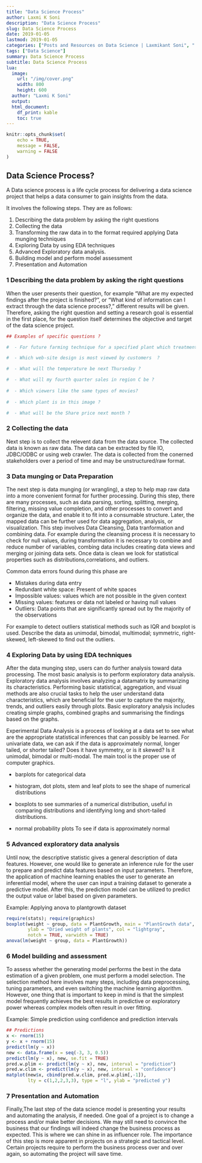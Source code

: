 ```yaml
---
title: "Data Science Process"
author: Laxmi K Soni 
description: "Data Science Process"
slug: Data Science Process
date: 2019-01-05
lastmod: 2019-01-05
categories: ["Posts and Resources on Data Science | Laxmikant Soni", " Statistical population", "Probability", "False positives", "Statistical inference", "Regression", "Fitting", "Categorical data", "Classification", "Clustering", "Statistical comparison", "CodingDistributions", "Data mining", "Decision trees", "Machine learning", "Munging and wrangling", "Visualization", "D3", "Regularization", "Assessment", "Cross-validation", "Neural networks", "Boosting", "Lift", "Mode", "Outlier", "Predictive modeling", "Big data", "Confidence interval", "Python", " R", " Jupyter Notebook", " Tensorflow", " Javascript", " ReactJS", " NodeJS", " Posts and Resources on Data Science", " Data Science", " Hadoop", " Java", " Spring", " Hibernate", " Struts", " MySQL", " Oracle", " DB2", " Websphere", " Weblogic","AWS"]
tags: ["Data Science"]
summary: Data Science Process
subtitle: Data Science Process
lua:
  image:
    url: "/img/cover.png"
    width: 800
    height: 600
  author: "Laxmi K Soni"
  output:
  html_document:
    df_print: kable
    toc: true
---
```


<!--more-->


```r
knitr::opts_chunk$set(
	echo = TRUE,
	message = FALSE,
	warning = FALSE
)
```


##  Data Science Process? 

A Data science process is a life cycle process for delivering a data science project that helps a data consumer to gain insights from the data. 

It involves the following steps.  They are as follows:

1. Describing the data problem by asking the right questions
2. Collecting the data 
3. Transforming the raw data in to the format required applying Data munging techniques
4. Exploring Data by using EDA techniques
5. Advanced Exploratory data analysis.
6. Building model and perform model assessment
7. Presentation and Automation


### 1 Describing the data problem by asking the right questions 

When the user presents their question, for example "What are my expected findings after the project is finished?", or "What kind of information can I extract through the data science process?," different results will be given. Therefore, asking the right
question and setting a research goal is essential in the first place, for the question itself determines the objective and target of the data science project.


```r
## Examples of specific questions ?

#  - For future farming technique for a specified plant which treatment condition gives the largest plant yields on average

#  - Which web-site design is most viewed by customers  ?

#  - What will the temperature be next Thurseday ?

#  - What will my fourth quarter sales in region C be ?
  
#  - Which viewers like the same types of movies?
  
#  - Which plant is in this image ?

#  - What will be the Share price next month ?

```

### 2 Collecting the data 

Next step is to collect the relevent data from the data source. The collected data is known as raw data. The data can be extracted by file IO, JDBC/ODBC or using web crawler. The data is collected from the conerned stakeholders over a period of time and may be unstructured/raw format.


### 3 Data munging or Data Preparation

The next step is data munging (or wrangling), a step to help map raw data into a more convenient format for further processing. During this step, there are many processes, such as data parsing, sorting, splitting, merging, filtering, missing value completion, and other processes to convert and organize the data, and enable it to fit into a consumable structure. Later, the mapped data can be further used for data aggregation, analysis, or visualization. 
This step involves Data Cleansing, Data tranformation and combining data. For example during the cleansing process it is necessary to check for null values, during transformation it is necessary to combine and reduce number of variables, combing data includes creating data views and merging or joining data sets. Once data is clean we look for statistical properties such as distributions,correlations, and outliers.

Common data errors found during this phase are

- Mistakes during data entry
- Redundant white space: Present of white spaces 
- Impossible values: values which are not possible in the given context 
- Missing values: features or data not labeled or having null values
- Outliers: Data points that are significantly spread out by the majority of the observations

For example to detect outliers statistical methods such as IQR and boxplot is used. 
Describe the data as unimodal, bimodal, multimodal; symmetric, right-skewed, left-skewed to find out the outliers.


### 4 Exploring Data by using EDA techniques

After the data munging step, users can do further analysis toward data processing. The most basic analysis is to perform exploratory data analysis. Exploratory data analysis involves analyzing a datamatrix by summarizing its characteristics. Performing basic statistical, aggregation, and visual methods are also crucial tasks to help the user understand data characteristics, which are beneficial for the user to capture the majority, trends, and outliers easily through plots. Basic exploratory analysis includes creating simple graphs, combined graphs and summarising the findings based on the graphs.

Experimental Data Analysis is a process of looking at a data set to see what are the appropriate statistical inferences that can possibly be learned. For univariate data, we can ask if the data is approximately normal, longer tailed, or shorter tailed? Does it have symmetry, or is it skewed? Is it unimodal, bimodal or multi-modal. The main tool is the proper use of computer graphics.


- barplots for categorical data

- histogram, dot plots, stem and leaf plots to see the shape of numerical distributions

- boxplots to see summaries of a numerical distribution, useful in comparing distributions and identifying long and short-tailed distributions.

- normal probability plots To see if data is approximately normal


### 5 Advanced exploratory data analysis 

Until now, the descriptive statistic gives a general description of data features. However, one would like to generate an inference rule for the user to prepare and predict data features based on input parameters. Therefore, the application of machine learning enables the user to generate an inferential model, where the user can input a training dataset to generate a predictive model. After this, the prediction model can be utilized to predict the output value or label based on given parameters.

Example: Applying anova to  plantgrowth dataset

```r
require(stats); require(graphics)
boxplot(weight ~ group, data = PlantGrowth, main = "PlantGrowth data",
        ylab = "Dried weight of plants", col = "lightgray",
        notch = TRUE, varwidth = TRUE)
anova(lm(weight ~ group, data = PlantGrowth))
```

### 6 Model building and assessment 

To assess whether the generating model performs the best in the data estimation of a given problem, one must perform a model selection. The selection method here involves many steps, including data preprocessing, tuning parameters, and even switching the machine learning algorithm. However, one thing that is important to keep in mind is that the simplest model frequently achieves the best results in predictive or exploratory power whereas complex models often result in over fitting. 


Example: Simple prediction using confidence and prediction intervals

```r
## Predictions
x <- rnorm(15)
y <- x + rnorm(15)
predict(lm(y ~ x))
new <- data.frame(x = seq(-3, 3, 0.5))
predict(lm(y ~ x), new, se.fit = TRUE)
pred.w.plim <- predict(lm(y ~ x), new, interval = "prediction")
pred.w.clim <- predict(lm(y ~ x), new, interval = "confidence")
matplot(new$x, cbind(pred.w.clim, pred.w.plim[,-1]),
        lty = c(1,2,2,3,3), type = "l", ylab = "predicted y")

``` 

### 7 Presentation and Automation

Finally,The last step of the data science model is presenting your results and automating the analysis, if needed. One goal of a project is to change a process and/or make better decisions. We may still need to convince the business that our findings will indeed change the business process as expected. This is where we can shine in as influencer role. The importance of this step is more apparent in
projects on a strategic and tactical level. Certain projects require to perform the business process over and over again, so automating the project will save time.


